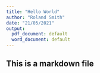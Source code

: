 ```yaml
---
title: "Hello World"
author: "Roland Smith"
date: "21/05/2021"
output:
  pdf_document: default
  word_document: default
---
```


## This is a markdown file